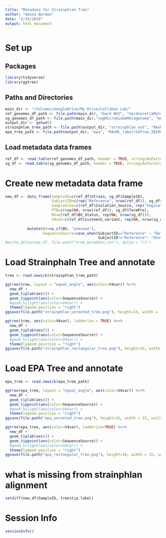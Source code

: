 ```yaml
---
title: "Metadata for Strainphlan Tree"
author: "Hanna Berman"
date: "2/15/2019"
output: html_document
---
```


# Set up
## Packages
```r
library(tidyverse)
library(ggtree)
```

## Paths and Directories
```r
main_dir <- "/Volumes/GoogleDrive/My Drive/Callahan Lab/"
ref_genomes_df_path <- file.path(main_dir, "Gard WGS", "GardnerellaMetadata.csv")
sg_genomes_df_path <- file.path(main_dir,"vagMicrobiomeMetagenome", "metadata", "shotgunMetadata.tsv")
output_dir <- getwd()
strainphlan_tree_path <- file.path(output_dir, "strainphlan_out", "RAxML_bestTree.g__Gardnerella.tree")
epa_tree_path <- file.path(output_dir, "epa", "RAxML_labelledTree.20190217_strainphaln_epaTree.tree")
```

## Load metadata data frames
```r
ref_df <- read.table(ref_genomes_df_path, header = TRUE, stringsAsFactors = FALSE, sep = ",") #reference WGS sequences
sg_df <- read.table(sg_genomes_df_path, header = TRUE, stringsAsFactors = FALSE, sep = "\t") #metagenome sequences
```

# Create new metadata data frame
```r
new_df <- data_frame(SampleID=c(ref_df$Strain, sg_df$SampleID),
                     SubjectID=c(rep("Reference", nrow(ref_df)), sg_df$SubjectID),
                     SampleSite=c(ref_df$Isolation_Source, rep("Vagina", nrow(sg_df))),
                     PTB=c(rep(NA, nrow(ref_df)), sg_df$TermPre),
                     BV=c(ref_df$BV_Status, rep(NA, nrow(sg_df))),
                     V4var=c(ref_df$sixteenS_variant, rep(NA, nrow(sg_df)))) %>%
                                    
          mutate(BV=na_if(BV, "unknown"),
                 SequenceSource=case_when(SubjectID=="Reference" ~ "Reference",
                                          SubjectID!="Reference"~ "Shotgun"))
#write_delim(new_df, file.path("tree_metadata.txt"), delim = "\t")
```

# Load Strainphaln Tree and annotate
```r
tree <- read.newick(strainphlan_tree_path)

ggtree(tree, layout = "equal_angle", aes(color=V4var)) %<+% 
  new_df + 
  geom_tiplab(aes()) +
  geom_tippoint(aes(color=SequenceSource)) +
  #geom_hilight(aes(color=V4var)) +
  theme(legend.position = "right") 
ggsave(file.path("strainphlan_unrooted_tree.png"), height=15, width = 15, units="in")

ggtree(tree, aes(color=V4var), ladderize = TRUE) %<+% 
  new_df + 
  geom_tiplab(aes()) +
  geom_tippoint(aes(color=SequenceSource)) +
  #geom_hilight(aes(color=V4var)) +
  theme(legend.position = "right") 
ggsave(file.path("strainphlan_rectangular_tree.png"), height=15, width = 15, units="in")
```

# Load EPA Tree and annotate
```r
epa_tree <- read.newick(epa_tree_path)

ggtree(epa_tree, layout = "equal_angle", aes(color=V4var)) %<+% 
  new_df + 
  geom_tiplab(aes()) +
  geom_tippoint(aes(color=SequenceSource)) +
  #geom_hilight(aes(color=V4var)) +
  theme(legend.position = "right") 
ggsave(file.path("epa_unrooted_tree.png"), height=15, width = 15, units="in")

ggtree(epa_tree, aes(color=V4var), ladderize=TRUE) %<+% 
  new_df + 
  geom_tiplab(aes()) +
  geom_tippoint(aes(color=SequenceSource)) +
  #geom_hilight(aes(color=V4var)) +
  theme(legend.position = "right") 
ggsave(file.path("epa_rectangular_tree.png"), height=16, width = 15, units="in")
```

# what is missing from strainphlan alignment
```r
setdiff(new_df$SampleID, tree$tip.label)
```

# Session Info
```r
sessionInfo()
```